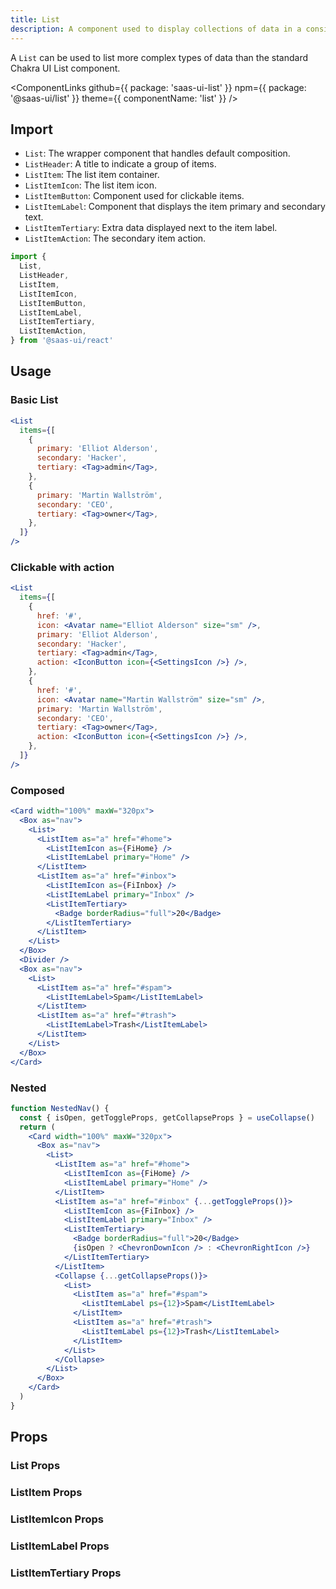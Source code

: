 ```yaml
---
title: List
description: A component used to display collections of data in a consistent manner.
---
```


A `List` can be used to list more complex types of data than the standard Chakra UI List component.

<ComponentLinks
  github={{ package: 'saas-ui-list' }}
  npm={{ package: '@saas-ui/list' }}
  theme={{ componentName: 'list' }}
/>

## Import

- `List`: The wrapper component that handles default composition.
- `ListHeader`: A title to indicate a group of items.
- `ListItem`: The list item container.
- `ListItemIcon`: The list item icon.
- `ListItemButton`: Component used for clickable items.
- `ListItemLabel`: Component that displays the item primary and secondary text.
- `ListItemTertiary`: Extra data displayed next to the item label.
- `ListItemAction`: The secondary item action.

```ts
import {
  List,
  ListHeader,
  ListItem,
  ListItemIcon,
  ListItemButton,
  ListItemLabel,
  ListItemTertiary,
  ListItemAction,
} from '@saas-ui/react'
```

## Usage

### Basic List

```jsx
<List
  items={[
    {
      primary: 'Elliot Alderson',
      secondary: 'Hacker',
      tertiary: <Tag>admin</Tag>,
    },
    {
      primary: 'Martin Wallström',
      secondary: 'CEO',
      tertiary: <Tag>owner</Tag>,
    },
  ]}
/>
```

### Clickable with action

```jsx
<List
  items={[
    {
      href: '#',
      icon: <Avatar name="Elliot Alderson" size="sm" />,
      primary: 'Elliot Alderson',
      secondary: 'Hacker',
      tertiary: <Tag>admin</Tag>,
      action: <IconButton icon={<SettingsIcon />} />,
    },
    {
      href: '#',
      icon: <Avatar name="Martin Wallström" size="sm" />,
      primary: 'Martin Wallström',
      secondary: 'CEO',
      tertiary: <Tag>owner</Tag>,
      action: <IconButton icon={<SettingsIcon />} />,
    },
  ]}
/>
```

### Composed

```jsx
<Card width="100%" maxW="320px">
  <Box as="nav">
    <List>
      <ListItem as="a" href="#home">
        <ListItemIcon as={FiHome} />
        <ListItemLabel primary="Home" />
      </ListItem>
      <ListItem as="a" href="#inbox">
        <ListItemIcon as={FiInbox} />
        <ListItemLabel primary="Inbox" />
        <ListItemTertiary>
          <Badge borderRadius="full">20</Badge>
        </ListItemTertiary>
      </ListItem>
    </List>
  </Box>
  <Divider />
  <Box as="nav">
    <List>
      <ListItem as="a" href="#spam">
        <ListItemLabel>Spam</ListItemLabel>
      </ListItem>
      <ListItem as="a" href="#trash">
        <ListItemLabel>Trash</ListItemLabel>
      </ListItem>
    </List>
  </Box>
</Card>
```

### Nested

```jsx
function NestedNav() {
  const { isOpen, getToggleProps, getCollapseProps } = useCollapse()
  return (
    <Card width="100%" maxW="320px">
      <Box as="nav">
        <List>
          <ListItem as="a" href="#home">
            <ListItemIcon as={FiHome} />
            <ListItemLabel primary="Home" />
          </ListItem>
          <ListItem as="a" href="#inbox" {...getToggleProps()}>
            <ListItemIcon as={FiInbox} />
            <ListItemLabel primary="Inbox" />
            <ListItemTertiary>
              <Badge borderRadius="full">20</Badge>
              {isOpen ? <ChevronDownIcon /> : <ChevronRightIcon />}
            </ListItemTertiary>
          </ListItem>
          <Collapse {...getCollapseProps()}>
            <List>
              <ListItem as="a" href="#spam">
                <ListItemLabel ps={12}>Spam</ListItemLabel>
              </ListItem>
              <ListItem as="a" href="#trash">
                <ListItemLabel ps={12}>Trash</ListItemLabel>
              </ListItem>
            </List>
          </Collapse>
        </List>
      </Box>
    </Card>
  )
}
```

## Props

### List Props

<PropsTable of="List" />

### ListItem Props

<PropsTable of="ListItem" />

### ListItemIcon Props

<PropsTable of="ListItemIcon" />

### ListItemLabel Props

<PropsTable of="ListItemLabel" />

### ListItemTertiary Props

<PropsTable of="ListItemTertiary" />
